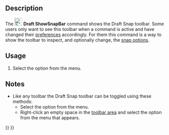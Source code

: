 <languages/>

{{Docnav
|[[Draft_Heal|Heal]]
|[[Draft_Tray|Tray]]
|[[Draft_Workbench|Draft]]
|IconL=Draft_Heal.svg
|IconR=
|IconC=Workbench_Draft.svg
}}

<div class="mw-translate-fuzzy">
{{GuiCommand/tr
|Name=Draft ShowSnapBar
|Name/tr=Yakalama çubuğunu göster
|MenuLocation=Draft → Utilities → Show Snap Bar
|Workbenches=[[Draft_Workbench/tr|Draft]], [[Arch_Workbench/tr|Arch]]
}}
</div>

==Description== 

The [[Image:Draft_ShowSnapBar.svg|24px]] '''Draft ShowSnapBar''' command shows the Draft Snap toolbar. Some users only want to see this toolbar when a command is active and have changed their [[Draft_Snap#Preferences|preferences]] accordingly. For them this command is a way to show the toolbar to inspect, and optionally change, the [[Draft_Snap|snap options]].

==Usage==

# Select the {{MenuCommand|Utilities → [[Image:Draft_ShowSnapBar.svg|16px]] Show snap toolbar}} option from the menu.

==Notes==

* Like any toolbar the Draft Snap toolbar can be toggled using these methods:
** Select the {{MenuCommand|View → Toolbars → Draft snap}} option from the menu.
** Right-click an empty space in the [[Interface|toolbar area]] and select the {{MenuCommand|Draft Snap}} option from the menu that appears.


{{Docnav
|[[Draft_Heal|Heal]]
|[[Draft_Tray|Tray]]
|[[Draft_Workbench|Draft]]
|IconL=Draft_Heal.svg
|IconR=
|IconC=Workbench_Draft.svg
}}

{{Draft Tools navi{{#translation:}}}}
{{Userdocnavi{{#translation:}}}}